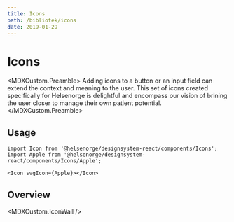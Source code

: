 ```yaml
---
title: Icons
path: /bibliotek/icons
date: 2019-01-29
---
```



# Icons

<MDXCustom.Preamble>
  Adding icons to a button or an input field can extend the context and meaning to the user. This set of icons created specifically for
  Helsenorge is delightful and encompass our vision of brining the user closer to manage their own patient potential.
</MDXCustom.Preamble>

## Usage

```
import Icon from '@helsenorge/designsystem-react/components/Icons';
import Apple from '@helsenorge/designsystem-react/components/Icons/Apple';

<Icon svgIcon={Apple}></Icon>
```

## Overview

<MDXCustom.IconWall />
